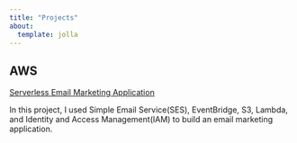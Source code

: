 ```yaml
---
title: "Projects"
about:
  template: jolla
---
```


## AWS

[Serverless Email Marketing Application](project1.qmd)

In this project, I used Simple Email Service(SES), EventBridge, S3, Lambda, and Identity and Access Management(IAM) to build an email marketing application.

## 

## 
